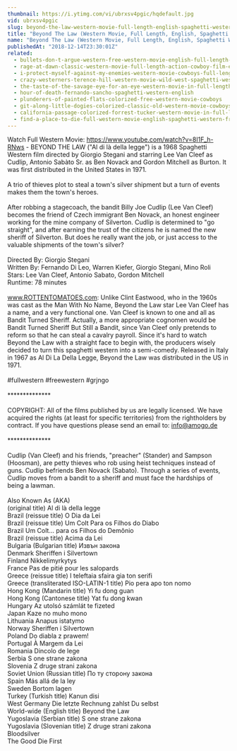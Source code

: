 ```yaml
---
thumbnail: https://i.ytimg.com/vi/ubrxsv4pgic/hqdefault.jpg
vid: ubrxsv4pgic
slug: beyond-the-law-western-movie-full-length-english-spaghetti-western-full-free-youtube-movies
title: "Beyond The Law (Western Movie, Full Length, English, Spaghetti Western) full free youtube movies"
name: "Beyond The Law (Western Movie, Full Length, English, Spaghetti Western) full free youtube movies"
publishedAt: "2018-12-14T23:30:01Z"
related:
  - bullets-don-t-argue-western-free-western-movie-english-full-length-feature-film
  - rage-at-dawn-classic-western-movie-full-length-action-cowboy-film-english-drama
  - i-protect-myself-against-my-enemies-western-movie-cowboys-full-length-wild-west
  - crazy-westerners-terence-hill-western-movie-wild-west-spaghetti-western-full-movie
  - the-taste-of-the-savage-eye-for-an-eye-western-movie-in-full-length-english-free-feature-film
  - hour-of-death-fernando-sancho-spaghetti-western-english
  - plunderers-of-painted-flats-colorized-free-western-movie-cowboys
  - git-along-little-dogies-colorized-classic-old-western-movie-cowboys
  - california-passage-colorized-forrest-tucker-western-movie-in-full-length
  - find-a-place-to-die-full-western-movie-english-spaghetti-western-free-cowboy-film
---
```


Watch Full Western Movie: https://www.youtube.com/watch?v=8I1F_h-RNws - BEYOND THE LAW ("Al di là della legge") is a 1968 Spaghetti Western film directed by Giorgio Stegani and starring Lee Van Cleef as Cudlip, Antonio Sabàto Sr. as Ben Novack and Gordon Mitchell as Burton. It was first distributed in the United States in 1971.<br />
<br />
A trio of thieves plot to steal a town's silver shipment but a turn of events makes them the town's heroes.<br />
<br />
After robbing a stagecoach, the bandit Billy Joe Cudlip (Lee Van Cleef) becomes the friend of Czech immigrant Ben Novack, an honest engineer working for the mine company of Silverton. Cudlip is determined to "go straight", and after earning the trust of the citizens he is named the new sheriff of Silverton. But does he really want the job, or just access to the valuable shipments of the town's silver?<br />
<br />
Directed By: Giorgio Stegani<br />
Written By: Fernando Di Leo, Warren Kiefer, Giorgio Stegani, Mino Roli<br />
Stars: Lee Van Cleef, Antonio Sabato, Gordon Mitchell<br />
Runtime: 78 minutes<br />
<br />
www.ROTTENTOMATOES.com: Unlike Clint Eastwood, who in the 1960s was cast as the Man With No Name, Beyond the Law star Lee Van Cleef has a name, and a very functional one. Van Cleef is known to one and all as Bandit Turned Sheriff. Actually, a more appropriate cognomen would be Bandit Turned Sheriff But Still a Bandit, since Van Cleef only pretends to reform so that he can steal a cavalry payroll. Since it's hard to watch Beyond the Law with a straight face to begin with, the producers wisely decided to turn this spaghetti western into a semi-comedy. Released in Italy in 1967 as Al Di La Della Legge, Beyond the Law was distributed in the US in 1971.<br />
<br />
#fullwestern #freewestern #grjngo<br />
<br />
**************<br />
<br />
COPYRIGHT: All of the films published by us are legally licensed. We have acquired the rights (at least for specific territories) from the rightholders by contract. If you have questions please send an email to: info@amogo.de<br />
<br />
**************<br />
<br />
Cudlip (Van Cleef) and his friends, "preacher" (Stander) and Sampson (Hoosman), are petty thieves who rob using heist techniques instead of guns. Cudlip befriends Ben Novack (Sabato). Through a series of events, Cudlip moves from a bandit to a sheriff and must face the hardships of being a lawman.<br />
<br />
Also Known As (AKA)<br />
(original title) Al di là della legge<br />
Brazil (reissue title) O Dia da Lei<br />
Brazil (reissue title) Um Colt Para os Filhos do Diabo<br />
Brazil Um Colt... para os Filhos do Demônio<br />
Brazil (reissue title) Acima da Lei<br />
Bulgaria (Bulgarian title) Извън закона<br />
Denmark Sheriffen i Silvertown<br />
Finland Nikkelimyrkytys<br />
France Pas de pitié pour les salopards<br />
Greece (reissue title) I teleftaia sfaira gia ton serifi<br />
Greece (transliterated ISO-LATIN-1 title) Pio pera apo ton nomo<br />
Hong Kong (Mandarin title) Yi fu dong guan<br />
Hong Kong (Cantonese title) Yat fu dong kwan<br />
Hungary Az utolsó számlát te fizeted<br />
Japan Kaze no muho mono<br />
Lithuania Anapus istatymo<br />
Norway Sheriffen i Silvertown<br />
Poland Do diabla z prawem!<br />
Portugal À Margem da Lei<br />
Romania Dincolo de lege<br />
Serbia S one strane zakona<br />
Slovenia Z druge strani zakona<br />
Soviet Union (Russian title) По ту сторону закона<br />
Spain Más allá de la ley<br />
Sweden Bortom lagen<br />
Turkey (Turkish title) Kanun disi<br />
West Germany Die letzte Rechnung zahlst Du selbst<br />
World-wide (English title) Beyond the Law<br />
Yugoslavia (Serbian title) S one strane zakona<br />
Yugoslavia (Slovenian title) Z druge strani zakona<br />
Bloodsilver<br />
The Good Die First